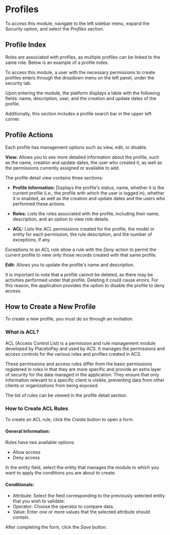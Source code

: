 # Profiles

To access this module, navigate to the left sidebar menu, expand the *Security* option, and select the *Profiles* section.

## Profile Index

Roles are associated with profiles, as multiple profiles can be linked to the same role. Below is an example of a profile index.

To access this module, a user with the necessary permissions to create profiles enters through the dropdown menu on the left panel, under the security tab.

Upon entering the module, the platform displays a table with the following fields: name, description, user, and the creation and update dates of the profile.

Additionally, this section includes a profile search bar in the upper left corner.

## Profile Actions

Each profile has management options such as view, edit, or disable.

**View:** Allows you to see more detailed information about the profile, such as the name, creation and update dates, the user who created it, as well as the permissions currently assigned or available to add.

  The profile detail view contains three sections:

  - **Profile Information:** Displays the profile's status, name, whether it is the current profile (i.e., the profile with which the user is logged in), whether it is enabled, as well as the creation and update dates and the users who performed these actions.

  - **Roles:** Lists the roles associated with the profile, including their name, description, and an option to view role details.

  - **ACL:** Lists the ACL permissions created for the profile, the model or entity for each permission, the rule description, and the number of exceptions, if any.

  Exceptions to an ACL rule allow a rule with the *Deny* action to permit the current profile to view only those records created with that same profile.

**Edit:** Allows you to update the profile's name and description.

  It is important to note that a profile cannot be deleted, as there may be activities performed under that profile. Deleting it could cause errors. For this reason, the application provides the option to disable the profile to deny access.

## How to Create a New Profile

To create a new profile, you must do so through an invitation.

### What is ACL?

ACL (Access Control List) is a permission and rule management module developed by PlacetoPay and used by ACS. It manages the permissions and access controls for the various roles and profiles created in ACS.

These permissions and access rules differ from the basic permissions registered in roles in that they are more specific and provide an extra layer of security for the data managed in the application. They ensure that only information relevant to a specific client is visible, preventing data from other clients or organizations from being exposed.

The list of rules can be viewed in the profile detail section.

### How to Create ACL Rules

To create an ACL rule, click the *Create* button to open a form.

#### General Information:

Rules have two available options:
- Allow access
- Deny access

In the entity field, select the entity that manages the module to which you want to apply the conditions you are about to create.

#### Conditionals:

- Attribute: Select the field corresponding to the previously selected entity that you wish to validate.
- Operator: Choose the operator to compare data.
- Value: Enter one or more values that the selected attribute should contain.

After completing the form, click the *Save* button.

